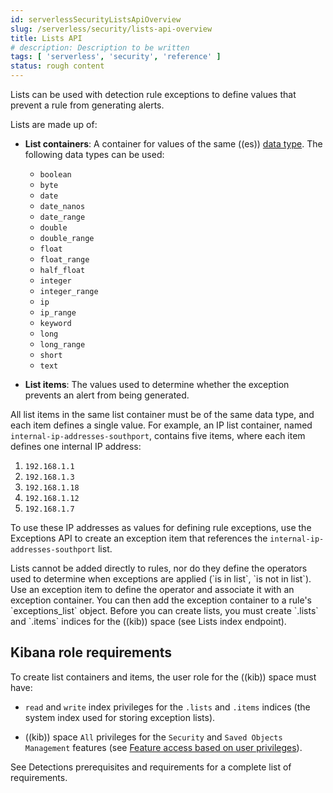 ```yaml
---
id: serverlessSecurityListsApiOverview
slug: /serverless/security/lists-api-overview
title: Lists API
# description: Description to be written
tags: [ 'serverless', 'security', 'reference' ]
status: rough content
---
```


<div id="lists-api-overview"></div>

Lists can be used with detection rule <DocLink id="serverlessSecurityExceptionsApiOverview">exceptions</DocLink>
to define values that prevent a rule from generating alerts.

Lists are made up of:

* **List containers**: A container for values of the same ((es))
    [data type](((ref))/mapping-types.html). The following data types can be used:

    * `boolean`
    * `byte`
    * `date`
    * `date_nanos`
    * `date_range`
    * `double`
    * `double_range`
    * `float`
    * `float_range`
    * `half_float`
    * `integer`
    * `integer_range`
    * `ip`
    * `ip_range`
    * `keyword`
    * `long`
    * `long_range`
    * `short`
    * `text`

* **List items**: The values used to determine whether the exception prevents an
    alert from being generated.

All list items in the same list container must be of the same data type, and
each item defines a single value. For example, an IP list container, named
`internal-ip-addresses-southport`, contains five items, where each item defines
one internal IP address:

1. `192.168.1.1`
1. `192.168.1.3`
1. `192.168.1.18`
1. `192.168.1.12`
1. `192.168.1.7`

To use these IP addresses as values for defining rule exceptions, use the
<DocLink id="serverlessSecurityExceptionsApiOverview">Exceptions API</DocLink> to create an
<DocLink id="serverlessSecurityExceptionsApiCreateExceptionItem">exception item</DocLink> that references the
`internal-ip-addresses-southport` list.

<DocCallOut title="Note">
Lists cannot be added directly to rules, nor do they define the operators
used to determine when exceptions are applied (`is in list`, `is not in list`).
Use an <DocLink id="serverlessSecurityExceptionsApiCreateExceptionItem">exception item</DocLink> to define the
operator and associate it with an <DocLink id="serverlessSecurityExceptionsApiCreateContainer">exception container</DocLink>.
You can then add the exception container to a rule's `exceptions_list` object.
</DocCallOut>

<DocCallOut title="Important" color="warning">
Before you can create lists, you must create `.lists` and `.items`
indices for the ((kib)) space (see <DocLink id="serverlessSecurityListsIndexApiOverview">Lists index endpoint</DocLink>).
</DocCallOut>

## Kibana role requirements

To create list containers and items, the user role for the ((kib)) space must
have:

* `read` and `write` index privileges for the
    `.lists` and `.items` indices (the system index used for storing exception lists).

* ((kib)) space `All` privileges for the `Security` and `Saved Objects Management`
    features (see
    [Feature access based on user privileges](((kibana-ref))/xpack-spaces.html#spaces-control-user-access)).

See <DocLink id="serverlessSecurityDetectionsPermissionsSection">Detections prerequisites and requirements</DocLink> for a complete list of requirements.
